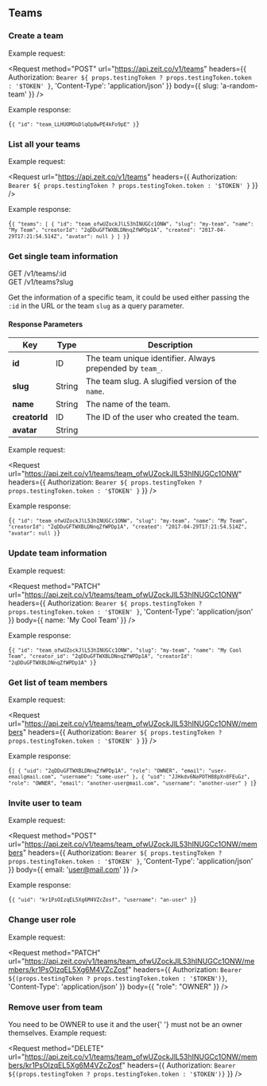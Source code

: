 
## Teams

### Create a team

<EndpointComponent spec={spec} method="POST" url="/v1/teams" />

<Example>
  <span>Example request:</span>

<Request
  method="POST"
  url="https://api.zeit.co/v1/teams"
  headers={{
    Authorization: `Bearer ${
      props.testingToken ? props.testingToken.token : '$TOKEN'
    }`,
    'Content-Type': 'application/json'
  }}
  body={{
    slug: 'a-random-team'
  }}
/>

Example response:

<Code lang="json">{`{
  "id": "team_LLHUOMOoDlqOp8wPE4kFo9pE"
}`}</Code>
</Example>

### List all your teams

<EndpointComponent spec={spec} method="GET" url="/v1/teams" />

<Example>
  <span>Example request:</span>

<Request
  url="https://api.zeit.co/v1/teams"
  headers={{
    Authorization: `Bearer ${
      props.testingToken ? props.testingToken.token : '$TOKEN'
    }`
  }}
/>

Example response:

<Code lang="json">{`{
  "teams": [
    {
      "id": "team_ofwUZockJlL53hINUGCc1ONW",
      "slug": "my-team",
      "name": "My Team",
      "creatorId": "2qDDuGFTWXBLDNnqZfWPDp1A",
      "created": "2017-04-29T17:21:54.514Z",
      "avatar": null
    }
  ]
}`}</Code>
</Example>

### Get single team information

<Endpoint>
  GET /v1/teams/:id
  <br />
  GET /v1/teams?slug
</Endpoint>

Get the information of a specific team, it could be used either passing the `:id` in the URL or the team `slug` as a query parameter.

#### Response Parameters

| Key           | <HelpLink href="#api-basics/types" hasIcon>Type</HelpLink> | Description                                              |
| ------------- | ---------------------------------------------------------- | -------------------------------------------------------- |
| **id**        | <HelpLink href="#api-basics/types">ID</HelpLink>           | The team unique identifier. Always prepended by `team_`. |
| **slug**      | <HelpLink href="#api-basics/types">String</HelpLink>       | The team slug. A slugified version of the `name`.        |
| **name**      | <HelpLink href="#api-basics/types">String</HelpLink>       | The name of the team.                                    |
| **creatorId** | <HelpLink href="#api-basics/types">ID</HelpLink>           | The ID of the user who created the team.                 |
| **avatar**    | <HelpLink href="#api-basics/types">String</HelpLink>       |                                                          |

<Example>
  <span>Example request:</span>

<Request
  url="https://api.zeit.co/v1/teams/team_ofwUZockJlL53hINUGCc1ONW"
  headers={{
    Authorization: `Bearer ${
      props.testingToken ? props.testingToken.token : '$TOKEN'
    }`
  }}
/>

Example response:

<Code lang="json">{`{
  "id": "team_ofwUZockJlL53hINUGCc1ONW",
  "slug": "my-team",
  "name": "My Team",
  "creatorId": "2qDDuGFTWXBLDNnqZfWPDp1A",
  "created": "2017-04-29T17:21:54.514Z",
  "avatar": null
}`}</Code>
</Example>

### Update team information

<EndpointComponent spec={spec} method="PATCH" url="/v1/teams/:id" />

<Example>
  <span>Example request:</span>

<Request
  method="PATCH"
  url="https://api.zeit.co/v1/teams/team_ofwUZockJlL53hINUGCc1ONW"
  headers={{
    Authorization: `Bearer ${
      props.testingToken ? props.testingToken.token : '$TOKEN'
    }`,
    'Content-Type': 'application/json'
  }}
  body={{
    name: 'My Cool Team'
  }}
/>

Example response:

<Code lang="json">{`{
  "id": "team_ofwUZockJlL53hINUGCc1ONW",
  "slug": "my-team",
  "name": "My Cool Team",
  "creator_id": "2qDDuGFTWXBLDNnqZfWPDp1A",
  "creatorId": "2qDDuGFTWXBLDNnqZfWPDp1A"
}`}</Code>
</Example>

### Get list of team members

<EndpointComponent spec={spec} method="GET" url="/v1/teams/:id/members" />

<Example>
  <span>Example request:</span>

<Request
  url="https://api.zeit.co/v1/teams/team_ofwUZockJlL53hINUGCc1ONW/members"
  headers={{
    Authorization: `Bearer ${
      props.testingToken ? props.testingToken.token : '$TOKEN'
    }`
  }}
/>

Example response:

<Code lang="json">{`[
  {
    "uid": "2qDDuGFTWXBLDNnqZfWPDp1A",
    "role": "OWNER",
    "email": "user-emailgmail.com",
    "username": "some-user"
  },
  {
    "uid": "JJHkdv6NaPOTH88pXn8FEuGz",
    "role": "OWNER",
    "email": "another-user@mail.com",
    "username": "another-user"
  }
]`}</Code>
</Example>

### Invite user to team

<EndpointComponent spec={spec} method="POST" url="/v1/teams/:id/members" />

<Example>
  <span>Example request:</span>

<Request
  method="POST"
  url="https://api.zeit.co/v1/teams/team_ofwUZockJlL53hINUGCc1ONW/members"
  headers={{
    Authorization: `Bearer ${
      props.testingToken ? props.testingToken.token : '$TOKEN'
    }`,
    'Content-Type': 'application/json'
  }}
  body={{
    email: 'user@mail.com'
  }}
/>

Example response:

<Code lang="json">{`{
  "uid": "kr1PsOIzqEL5Xg6M4VZcZosf",
  "username": "an-user"
}`}</Code>
</Example>

### Change user role

<EndpointComponent
  spec={spec}
  method="PATCH"
  url="/v1/teams/:id/members/:userId"
/>

<Example>
  <span>Example request:</span>

  <Request
    method="PATCH"
    url="https://api.zeit.cov/v1/teams/team_ofwUZockJlL53hINUGCc1ONW/members/kr1PsOIzqEL5Xg6M4VZcZosf"
    headers={{
      Authorization: `Bearer ${(props.testingToken ? props.testingToken.token : '$TOKEN')}`,
      'Content-Type': 'application/json'
    }}
    body={{
      "role": "OWNER"
    }}
  />
</Example>

### Remove user from team

<EndpointComponent
  spec={spec}
  method="DELETE"
  url="/v1/teams/:id/members/:userId"
/>

<Note>
  You need to be <InlineCode>OWNER</InlineCode> to use it and the user{' '}
  <P.B>must not</P.B> be an owner themselves.
</Note>

<Example>
  <span>Example request:</span>

  <Request
    method="DELETE"
    url="https://api.zeit.co/v1/teams/team_ofwUZockJlL53hINUGCc1ONW/members/kr1PsOIzqEL5Xg6M4VZcZosf"
    headers={{
      Authorization: `Bearer ${(props.testingToken ? props.testingToken.token : '$TOKEN')}`
    }}
  />
</Example>
